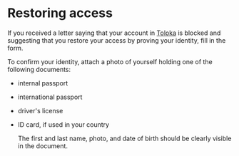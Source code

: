 # Restoring access

If you received a letter saying that your account in [Toloka](https://toloka.ai/tolokers/en/) is blocked and suggesting that you restore your access by proving your identity, fill in the form.

To confirm your identity, attach a photo of yourself holding one of the following documents:

- internal passport
- international passport
- driver's license
- ID card, if used in your country

    The first and last name, photo, and date of birth should be clearly visible in the document.

<TolokersSupportForm />
